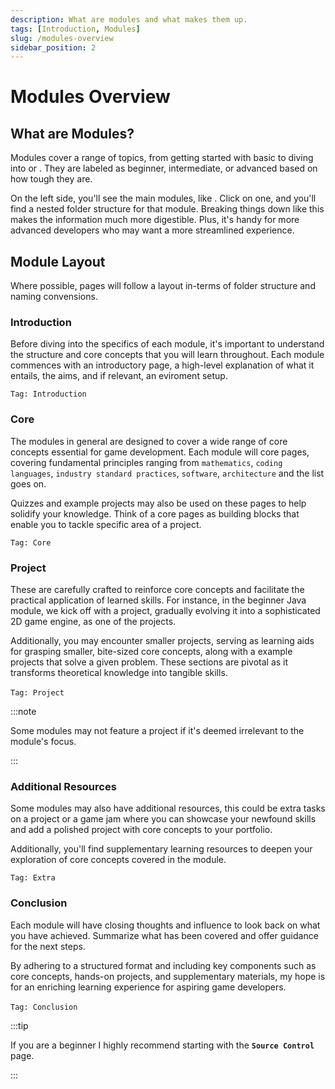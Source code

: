 ```yaml
---
description: What are modules and what makes them up.
tags: [Introduction, Modules]
slug: /modules-overview
sidebar_position: 2
---
```



# Modules Overview

## What are Modules?

Modules cover a range of topics, from getting started with basic <TextTooltip text="Java"/> to diving into <TextTooltip text="GitHub"/> or <TextTooltip text="C++"/>. They are labeled as beginner, intermediate, or advanced based on how tough they are.

On the left side, you'll see the main modules, like <TextTooltip text="Java"/>. Click on one, and you'll find a nested folder structure for that module.
Breaking things down like this makes the information much more digestible. Plus, it's handy for more advanced developers who may want a more streamlined experience.

## Module Layout

Where possible, pages will follow a layout in-terms of folder structure and naming convensions.

### Introduction

Before diving into the specifics of each module, it's important to understand the structure and core concepts that you will learn throughout.
Each module commences with an introductory page, a high-level explanation of what it entails, the aims, and if relevant, an eviroment setup.

<code>Tag: Introduction</code>

### Core

The modules in general are designed to cover a wide range of core concepts essential for game development. Each module will core pages, covering
fundamental principles ranging from <code>mathematics</code>, <code>coding languages</code>, <code>industry standard practices</code>, <code>software</code>, <code>architecture</code> and the list goes on.

Quizzes and example projects may also be used on these pages to help solidify your knowledge.
Think of a core pages as building blocks that enable you to tackle specific area of a project.

<code>Tag: Core</code>

### Project

These are carefully crafted to reinforce core concepts and facilitate the practical application of learned skills.
For instance, in the beginner Java module, we kick off with a <TextTooltip text="hello-world"/> project, gradually evolving it into a sophisticated 2D game engine, as one of the projects.

Additionally, you may encounter smaller projects, serving as learning aids for grasping smaller, bite-sized core concepts, along with a example projects
that solve a given problem. These sections are pivotal as it transforms theoretical knowledge into tangible skills.

<code>Tag: Project</code>
&nbsp;

:::note

Some modules may not feature a project if it's deemed irrelevant to the module's focus.

:::

### Additional Resources

Some modules may also have additional resources, this could be extra tasks on a project or a game jam where you can showcase your newfound skills and add a polished project with core concepts to your portfolio.

Additionally, you'll find supplementary learning resources to deepen your exploration of core concepts covered in the module.

<code>Tag: Extra</code>

### Conclusion

Each module will have closing thoughts and influence to look back on what you have achieved. Summarize what has been covered and offer guidance for the next steps.

By adhering to a structured format and including key components such as core concepts, hands-on projects, and supplementary materials, my hope is for an enriching learning experience for aspiring game developers.

<code>Tag: Conclusion</code>
&nbsp;

:::tip

If you are a beginner I highly recommend starting with the <code>**Source Control**</code> page.

:::